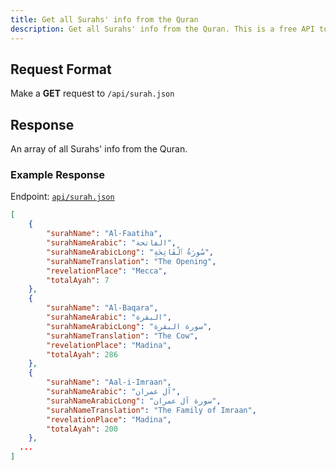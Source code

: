 ---
title: Get all Surahs' info from the Quran
description: Get all Surahs' info from the Quran. This is a free API to get all Surahs' info from the Quran. It returns the Surahs' names, number of verses, and more.
---

## Request Format

Make a **GET** request to `/api/surah.json`

## Response

An array of all Surahs' info from the Quran.

### Example Response

Endpoint: [`api/surah.json`](https://quranapi.pages.dev/api/surah.json)

```json copy
[
    {
        "surahName": "Al-Faatiha",
        "surahNameArabic": "الفاتحة",
        "surahNameArabicLong": "سُورَةُ ٱلْفَاتِحَةِ",
        "surahNameTranslation": "The Opening",
        "revelationPlace": "Mecca",
        "totalAyah": 7
    },
    {
        "surahName": "Al-Baqara",
        "surahNameArabic": "البقرة",
        "surahNameArabicLong": "سورة البقرة",
        "surahNameTranslation": "The Cow",
        "revelationPlace": "Madina",
        "totalAyah": 286
    },
    {
        "surahName": "Aal-i-Imraan",
        "surahNameArabic": "آل عمران",
        "surahNameArabicLong": "سورة آل عمران",
        "surahNameTranslation": "The Family of Imraan",
        "revelationPlace": "Madina",
        "totalAyah": 200
    },
  ...
]
```
